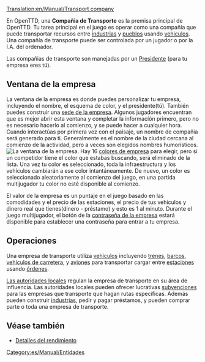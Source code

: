 [[Translation:en/Manual/Transport company]]

En OpenTTD, una '''Compañia de Transporte''' es la premisa principal de OpenTTD. Tu tarea principal en el juego es operar como una compañía que puede transportar recursos entre  [[es/Manual/Industrias|industrias]] y [[es/Manual/Pueblo|pueblos]] usando [[es/Manual/Vehículos|vehiculos]]. Una compañía de transporte puede ser controlada por un jugador o por la I.A. del ordenador.

Las compañias de transporte son manejadas por un [[es/Archive/Manual/Presidente|Presidente]] (para tu empresa eres tú).

==Ventana de la empresa==
La ventana de la empresa es donde puedes personalizar tu empresa, incluyendo el nombre, el esquema de color, y el presidente(tú). También puedes construir una [[es/Archive/Manual/Sede de la empresa|sede de la empresa]]. Algunos jugadores encuentran que es mejor abrir esta ventana y completar la informacíón primero, pero no es necesario hacerlo al comienzo, y se puede hacer a cualquier hora. Cuando interactúas por primera vez con el paisaje, un nombre de compañia será generado para ti. Generalmente es el nombre de la ciudad cercana al comienzo de la actividad, pero a veces son elegidos nombres humorísticos. 
[[File:es/Manual/Ventana de empresa.png|center|frame|La ventana de la empresa.]]
Hay 16 [[es/Colores de empresa|colores de empresa]] para elegir, pero si un competidor tiene el color que estabas buscando, será eliminado de la lista. Una vez tu color es seleccionado, toda la infraestructura y los vehículos cambiarán a ese color intantáneamente. De nuevo, un color es seleccionado aleatoriamente al comienzo del juego, en una partida multijugador tu color no esté disponible al comienzo. 

El valor de la empresa es un puntaje en el juego basado en las comodidades y el precio de las estaciones, el precio de tus vehículos y dinero real que tienes(dinero - préstamo) y esto es 1 al minuto.
Durante el juego multijugador, el botón de la [[es/Contraseña de la empresa|contraseña de la empresa]] estará disponible para establecer una contraseña para entrar a tu empresa.

==Operaciones==
Una empresa de transporte utiliza [[es/Manual/Vehículos|vehículos]] incluyendo [[es/Manual/Trenes|trenes]], [[es/Manual/Barcos|barcos]], [[es/Manual/Vehículos de carretera|vehículos de carretera]], y [[es/Manual/Aeronaves|aviones]] para transportar cargar entre [[es/Manual/Estaciones|estaciones]] usando [[es/Manual/Órdenes|órdenes]]. 

[[es/Manual/Autoridad local|Las autoridades locales]] regulan la empresa de transporte en su área de influencia. Las autoridades locales pueden ofrecer lucrativas [[es/Manual/Subvenciones|subvenciones]] para las empresas que transporte que hagan rutas específicas. Además pueden construir  [[es/Manual/Industrias|industrias]], pedir y pagar préstamos, y pueden comprar parte o toda una empresa de transporte.

==Véase también==
*[[es/Detalles del rendimiento|Detalles del rendimiento]]

[[Category:es/Manual/Entidades]]